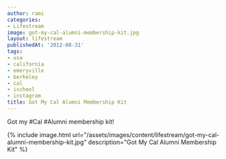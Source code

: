 ```yaml
---
author: rami
categories:
- Lifestream
image: got-my-cal-alumni-membership-kit.jpg
layout: lifestream
publishedAt: '2012-08-31'
tags:
- usa
- california
- emeryville
- berkeley
- cal
- ischool
- instagram
title: Got My Cal Alumni Membership Kit
---
```


Got my #Cal #Alumni membership kit!

{% include image.html url="/assets/images/content/lifestream/got-my-cal-alumni-membership-kit.jpg" description="Got My Cal Alumni Membership Kit" %}